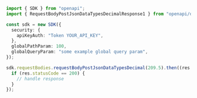 ```typescript showLineNumbers copy filename="Request Body Post Json Data Types Decimal usage example"
import { SDK } from "openapi";
import { RequestBodyPostJsonDataTypesDecimalResponse1 } from "openapi/dist/sdk/models/operations";

const sdk = new SDK({
  security: {
    apiKeyAuth: "Token YOUR_API_KEY",
  },
  globalPathParam: 100,
  globalQueryParam: "some example global query param",
});

sdk.requestBodies.requestBodyPostJsonDataTypesDecimal(209.5).then((res: RequestBodyPostJsonDataTypesDecimalResponse1) => {
  if (res.statusCode == 200) {
    // handle response
  }
});
```
